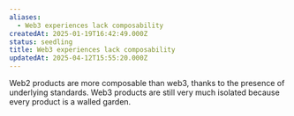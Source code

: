 ```yaml
---
aliases:
  - Web3 experiences lack composability
createdAt: 2025-01-19T16:42:49.000Z
status: seedling
title: Web3 experiences lack composability
updatedAt: 2025-04-12T15:55:20.000Z
---
```

Web2 products are more composable than web3, thanks to the presence of underlying standards. Web3 products are still very much isolated because every product is a walled garden.
